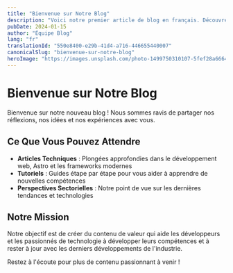 ```yaml
---
title: "Bienvenue sur Notre Blog"
description: "Voici notre premier article de blog en français. Découvrez notre parcours et ce qui nous attend."
pubDate: 2024-01-15
author: "Équipe Blog"
lang: "fr"
translationId: "550e8400-e29b-41d4-a716-446655440007"
canonicalSlug: "bienvenue-sur-notre-blog"
heroImage: "https://images.unsplash.com/photo-1499750310107-5fef28a66643?ixlib=rb-4.0.3&auto=format&fit=crop&w=1200&h=600&q=80"
---
```


# Bienvenue sur Notre Blog

Bienvenue sur notre nouveau blog ! Nous sommes ravis de partager nos réflexions, nos idées et nos expériences avec vous.

## Ce Que Vous Pouvez Attendre

- **Articles Techniques** : Plongées approfondies dans le développement web, Astro et les frameworks modernes
- **Tutoriels** : Guides étape par étape pour vous aider à apprendre de nouvelles compétences
- **Perspectives Sectorielles** : Notre point de vue sur les dernières tendances et technologies

## Notre Mission

Notre objectif est de créer du contenu de valeur qui aide les développeurs et les passionnés de technologie à développer leurs compétences et à rester à jour avec les derniers développements de l'industrie.

Restez à l'écoute pour plus de contenu passionnant à venir ! 